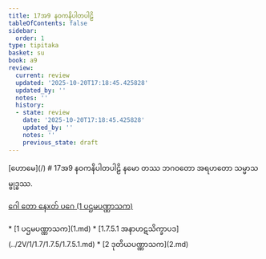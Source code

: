 ```yaml
---
title: 17အ9 နဝကနိပါတပါဠိ
tableOfContents: false
sidebar:
  order: 1
type: tipitaka
basket: su
book: a9
review:
  current: review
  updated: '2025-10-20T17:18:45.425828'
  updated_by: ''
  notes: ''
  history:
  - state: review
    date: '2025-10-20T17:18:45.425828'
    updated_by: ''
    notes: ''
    previous_state: draft
---
```



<ReviewStatus review={frontmatter.review} showDetails={true} />

<HypothesisAnnotation frontmatter={frontmatter} />


<Paragraph type="center" book="a9">
[ဟောမေ](/)
</Paragraph>

<Paragraph type="center" book="a9">
# 17အ9 နဝကနိပါတပါဠိ
</Paragraph>

<Paragraph number="1" type="center" book="a9">
နမော တဿ ဘဂဝတော အရဟတော သမ္မာသမ္ဗုဒ္ဓဿ.

[ဂေါ တော နေxတ် ပဂေ (1 ပဌမပဏ္ဏာသက)](1.md)



</Paragraph>

<TableOfContents book="a9" section="17">
* [1 ပဌမပဏ္ဏာသက](1.md)
* [1.7.5.1 အနာဟဋသိက္ခာပဒ](../2V/1/1.7/1.7.5/1.7.5.1.md)
* [2 ဒုတိယပဏ္ဏာသက](2.md)
</TableOfContents>